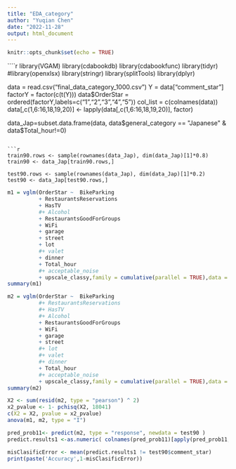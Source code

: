 ---
title: "EDA_category"
author: "Yuqian Chen"
date: "2022-11-28"
output: html_document
---

```{r setup, include=FALSE}
knitr::opts_chunk$set(echo = TRUE)
```

````{r}
library(VGAM)
library(cdabookdb)
library(cdabookfunc)
library(tidyr)
#library(openxlsx)
library(stringr)
library(splitTools)
library(dplyr)

data = read.csv("final_data_category_1000.csv") 
Y = data["comment_star"]
factorY = factor(c(t(Y)))
data$OrderStar = ordered(factorY,labels=c("1","2","3","4","5"))
col_list = c(colnames(data))
data[,c(1,6:16,18,19,20)] <- lapply(data[,c(1,6:16,18,19,20)], factor)

data_Jap=subset.data.frame(data, data$general_category == "Japanese" & data$Total_hour!=0)
```

```{r 90%}
train90.rows <- sample(rownames(data_Jap), dim(data_Jap)[1]*0.8)
train90 <- data_Jap[train90.rows,]

test90.rows <- sample(rownames(data_Jap), dim(data_Jap)[1]*0.2)
test90 <- data_Jap[test90.rows,]
```

```{r}
m1 = vglm(OrderStar ~  BikeParking 
          + RestaurantsReservations 
          + HasTV 
          #+ Alcohol
          + RestaurantsGoodForGroups 
          + WiFi 
          + garage 
          + street 
          + lot
          #+ valet 
          + dinner 
          + Total_hour 
          #+ acceptable_noise 
          + upscale_classy,family = cumulative(parallel = TRUE),data = train90)
summary(m1)
```
```{r}
m2 = vglm(OrderStar ~  BikeParking 
          #+ RestaurantsReservations 
          #+ HasTV 
          #+ Alcohol
          + RestaurantsGoodForGroups 
          + WiFi 
          + garage 
          + street 
          #+ lot
          #+ valet 
          #+ dinner 
          + Total_hour 
          #+ acceptable_noise 
          + upscale_classy,family = cumulative(parallel = TRUE),data = train90)
summary(m2)
```



```{r}
X2 <- sum(resid(m2, type = "pearson") ^ 2)
x2_pvalue <- 1- pchisq(X2, 18041)
c(X2 = X2, pvalue = x2_pvalue)
anova(m1, m2, type = "I")
```

```{r accuracy90}
pred_prob11<- predict(m2, type = "response", newdata = test90 )
predict.results1 <-as.numeric( colnames(pred_prob11)[apply(pred_prob11,1,which.max)])

misClasificError <- mean(predict.results1 != test90$comment_star)
print(paste('Accuracy',1-misClasificError))
```